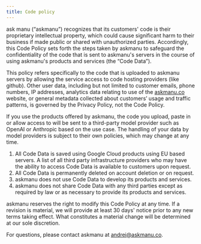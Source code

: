 ```yaml
---
title: Code policy
---
```


ask manu (“askmanu”) recognizes that its customers' code is their proprietary intellectual property, which could cause significant harm to their business if made public or shared with unauthorized parties. Accordingly, this Code Policy sets forth the steps taken by askmanu to safeguard the confidentiality of the code that is sent to askmanu's servers in the course of using askmanu's products and services (the “Code Data”).

This policy refers specifically to the code that is uploaded to askmanu servers by allowing the service access to code hosting providers (like github). Other user data, including but not limited to customer emails, phone numbers, IP addresses, analytics data relating to use of the [askmanu.co](https://askmanu.co) website, or general metadata collected about customers’ usage and traffic patterns, is governed by the Privacy Policy, not the Code Policy.

If you use the products offered by askmanu, the code you upload, paste in or allow access to will be sent to a third-party model provider such as OpenAI or Anthropic based on the use case. The handling of your data by model providers is subject to their own policies, which may change at any time.

1. All Code Data is saved using Google Cloud products using EU based servers. A list of all third party infrastructure providers who may have the ability to access Code Data is available to customers upon request.
2. All Code Data is permanently deleted on account deletion or on request.
3. askmanu does not use Code Data to develop its products and services.
4. askmanu does not share Code Data with any third parties except as required by law or as necessary to provide its products and services.

askmanu reserves the right to modify this Code Policy at any time. If a revision is material, we will provide at least 30 days' notice prior to any new terms taking effect. What constitutes a material change will be determined at our sole discretion.

For questions, please contact askmanu at [andrei@askmanu.co](mailto:andrei@askmanu.co).